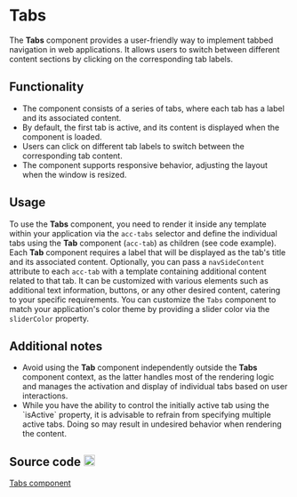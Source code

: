 
<Meta of={TabsStories} />

<style>
  {`
    .github-icon {
      margin-left: 0.25rem;
    }
  `}
</style>

# Tabs

The <strong>Tabs</strong> component provides a user-friendly way to implement tabbed navigation
in web applications. It allows users to switch between different content sections
by clicking on the corresponding tab labels.

<Canvas of={TabsStories.Primary} />

<Controls />

## Functionality

<ul>
  <li>
    The component consists of a series of tabs, where each tab has a label and
    its associated content.
  </li>
  <li>
    By default, the first tab is active, and its content is displayed when the
    component is loaded.
  </li>
  <li>
    Users can click on different tab labels to switch between the corresponding
    tab content.
  </li>
  <li>
    The component supports responsive behavior, adjusting the layout when the
    window is resized.
  </li>
</ul>

## Usage

To use the <strong>Tabs</strong> component, you need to render it inside any template within your application via the `acc-tabs` selector
and define the individual tabs using the <strong>Tab</strong> component (`acc-tab`) as children (see code example).
Each <strong>Tab</strong> component requires a label that will be displayed as the tab's title and its associated content.
Optionally, you can pass a `navSideContent` attribute to each `acc-tab` with a template containing additional content related to that tab.
It can be customized with various elements such as additional text information, buttons, or any other desired content, catering to your specific requirements.
You can customize the `Tabs` component to match your application's color theme by providing a slider color via the `sliderColor` property.

## Additional notes

<ul>
  <li>
    Avoid using the <strong>Tab</strong> component independently outside the
    <strong>Tabs</strong> component context, as the latter handles most of the rendering
    logic and manages the activation and display of individual tabs based on user
    interactions.
  </li>
  <li>
    While you have the ability to control the initially active tab using the
    `isActive` property, it is advisable to refrain from specifying multiple
    active tabs. Doing so may result in undesired behavior when rendering the
    content.
  </li>
</ul>

## Source code <img className="github-icon" src={GithubIcon} alt="github" width="20"/>

[Tabs component](https://github.com/histefanov/accedia-angular-components/tree/main/projects/accedia-angular-components/src/lib/components/tabs)<br />
